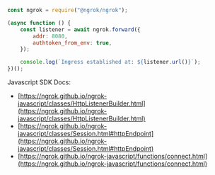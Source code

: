 ```jsx
const ngrok = require("@ngrok/ngrok");

(async function () {
	const listener = await ngrok.forward({
		addr: 8080,
		authtoken_from_env: true,
	});

	console.log(`Ingress established at: ${listener.url()}`);
})();
```

Javascript SDK Docs:

- [https://ngrok.github.io/ngrok-javascript/classes/HttpListenerBuilder.html](https://ngrok.github.io/ngrok-javascript/classes/HttpListenerBuilder.html)
- [https://ngrok.github.io/ngrok-javascript/classes/Session.html#httpEndpoint](https://ngrok.github.io/ngrok-javascript/classes/Session.html#httpEndpoint)
- [https://ngrok.github.io/ngrok-javascript/functions/connect.html](https://ngrok.github.io/ngrok-javascript/functions/connect.html)
